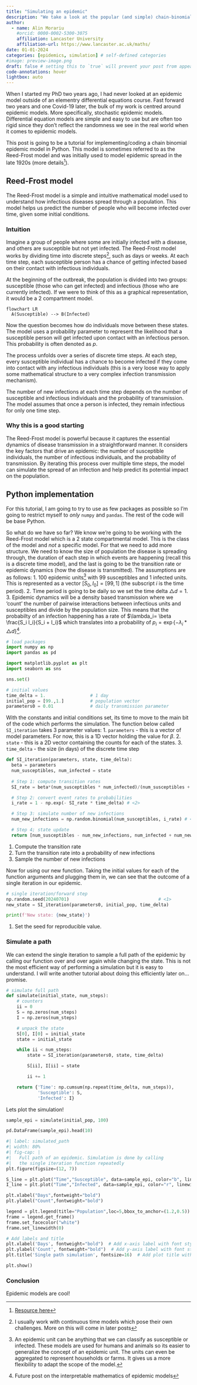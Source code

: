 ```yaml
---
title: "Simulating an epidemic"
description: "We take a look at the popular (and simple) chain-binomial model for simulating an epidemic"
author:
  - name: Alin Morariu
    #orcid: 0000-0002-5300-3075
    affiliation: Lancaster University
    affiliation-url: https://www.lancaster.ac.uk/maths/
date: 01-01-2024
categories: [epidemics, simulation] # self-defined categories
#image: preview-image.png
draft: false # setting this to `true` will prevent your post from appearing on your listing page until you're ready!
code-annotations: hover
lightbox: auto
---
```


When I started my PhD two years ago, I had never looked at an epidemic model outside of an elementry differential equations course. Fast forward two years and one Covid-19 later, the bulk of my work is centred around epidemic models. More specifically, stochastic epidemic models. Differential equation models are simple and easy to use but are often too rigid since they don't reflect the randomness we see in the real world when it comes to epidemic models. 

This post is going to be a tutorial for implementing/coding a chain binomial epidemic model in Python. This model is sometimes referred to as the Reed-Frost model and was initially used to model epidemic spread in the late 1920s (more details[^1]). 

## Reed-Frost model 
The Reed-Frost model is a simple and intuitive mathematical model used to understand how infectious diseases spread through a population. This model helps us predict the number of people who will become infected over time, given some initial conditions.

### Intuition 
Imagine a group of people where some are initially infected with a disease, and others are susceptible but not yet infected. The Reed-Frost model works by dividing time into discrete steps[^2], such as days or weeks. At each time step, each susceptible person has a chance of getting infected based on their contact with infectious individuals.

At the beginning of the outbreak, the population is divided into two groups: susceptible (those who can get infected) and infectious (those who are currently infected). If we were to think of this as a graphical representation, it would be a 2 compartment model. 
```mermaid
flowchart LR
  A(Susceptible) --> B(Infected)
```

Now the question becomes how do individuals move between these states. The model uses a probability parameter to represent the likelihood that a susceptible person will get infected upon contact with an infectious person. This probability is often denoted as $p$. 

The process unfolds over a series of discrete time steps. At each step, every susceptible individual has a chance to become infected if they come into contact with any infectious individuals (this is a very loose way to apply some mathematical structure to a very complex infection transmission mechanism).

The number of new infections at each time step depends on the number of susceptible and infectious individuals and the probability of transmission. The model assumes that once a person is infected, they remain infectious for only one time step.

### Why this is a good starting
The Reed-Frost model is powerful because it captures the essential dynamics of disease transmission in a straightforward manner. It considers the key factors that drive an epidemic: the number of susceptible individuals, the number of infectious individuals, and the probability of transmission. By iterating this process over multiple time steps, the model can simulate the spread of an infection and help predict its potential impact on the population.

## Python implementation 
For this tutorial, I am going to try to use as few packages as possible so I'm going to restrict myself to *only* `numpy` and `pandas`. The rest of the code will be base Python. 

So what do we have so far? We know we're going to be working with the Reed-Frost model which is a 2 state compartmental model. This is the class of the model and *not* a specific model. For that we need to add more structure. We need to know the size of population the disease is spreading through, the duration of each step in which events are happening (recall this is a discrete time model), and the last is going to be the transition rate or epidemic dynamics (how the disease is transmitted). The assumptions are as follows: 
1. 100 epidemic units[^3] with 99 susceptibles and 1 infected units. This is represented as a vector $[S_0, I_0] = [99,1]$ (the subscript $i$ is the time period).
2. Time period is going to be daily so we set the time delta $\triangle d = 1$. 
3. Epidemic dynamics will be a density based transmission where we 'count' the number of pairwise interactions between infectious units and susceptibles and divide by the population size. This means that the probabilty of an infection happening has a rate of $\lambda_i= \beta \frac{S_i I_i}{S_i + I_i}$ which translates into a probability of $p_i = \exp\{- \lambda_i * \triangle d \}$[^4].

```python
# load packages 
import numpy as np
import pandas as pd 

import matplotlib.pyplot as plt
import seaborn as sns 

sns.set()
```
```python
# initial values
time_delta = 1.                 # 1 day 
initial_pop = [99.,1.]          # population vector 
parameters0 = 0.01              # daily transmission parameter 
```
With the constants and initial conditions set, its time to move to the main bit of the code which performs the simulation. The function below called `SI_iteration` takes 3 parameter values: 
1. `parameters` - this is a vector of model parameters. For now, this is a 1D vector holding the value for $\beta$. 
2. `state` - this is a 2D vector containing the counts for each of the states.
3. `time_delta` - the size (in days) of the discrete time step 
```python
def SI_iteration(parameters, state, time_delta):
  beta = parameters
  num_susceptibles, num_infected = state
  
  # Step 1: compute transition rates 
  SI_rate = beta*(num_susceptibles * num_infected)/(num_susceptibles + num_infected) # <1>

  # Step 2: convert event rates to probabilities 
  i_rate = 1 - np.exp(- SI_rate * time_delta) # <2>

  # Step 3: simulate number of new infections 
  num_new_infections = np.random.binomial(num_susceptibles, i_rate) # <3>

  # Step 4; state update
  return [num_susceptibles - num_new_infections, num_infected + num_new_infections]
```
1. Compute the transition rate
2. Turn the transition rate into a probability of new infections 
3. Sample the number of new infections 

Now for using our new function. Taking the initial values for each of the function arguments and plugging them in, we can see that the outcome of a single iteration in our epidemic. 
```python
# single iteration/forward step
np.random.seed(20240701)                                  # <1>
new_state = SI_iteration(parameters0, initial_pop, time_delta)

print(f'New state: {new_state}')
```
1. Set the seed for reproducible value. 

### Simulate a path
We can extend the single iteration to sample a full path of the epidemic by calling our function over and over again while changing the state. This is not the most efficient way of performing a simulation but it is easy to understand. I will write another tutorial about doing this efficiently later on... promise. 
```python
# simulate full path
def simulate(initial_state, num_steps):
    # counters
    ii = 0
    S = np.zeros(num_steps)
    I = np.zeros(num_steps)

    # unpack the state
    S[0], I[0] = initial_state
    state = initial_state

    while ii < num_steps:
        state = SI_iteration(parameters0, state, time_delta)

        S[ii], I[ii] = state

        ii += 1

    return {'Time': np.cumsum(np.repeat(time_delta, num_steps)),
            'Susceptible': S,
            'Infected': I}
```

Lets plot the simulation! 
```python
sample_epi = simulate(initial_pop, 100)

pd.DataFrame(sample_epi).head(10)
```

```python
#| label: simulated_path
#| width: 80%
#| fig-cap: |
#|   Full path of an epidemic. Simulation is done by calling 
#|   the single iteration function repeatedly
plt.figure(figsize=(12, 7))

S_line = plt.plot("Time","Susceptible", data=sample_epi, color="b", linewidth=2)
I_line = plt.plot("Time","Infected", data=sample_epi, color="r", linewidth=2)

plt.xlabel("Days",fontweight="bold")
plt.ylabel("Count",fontweight="bold")

legend = plt.legend(title="Population",loc=5,bbox_to_anchor=(1.2,0.5))
frame = legend.get_frame()
frame.set_facecolor("white")
frame.set_linewidth(0)

# Add labels and title
plt.xlabel('Days', fontweight="bold")  # Add x-axis label with font styling
plt.ylabel('Count', fontweight="bold")  # Add y-axis label with font styling
plt.title('Single path simulation', fontsize=16)  # Add plot title with font size

plt.show()
```


### Conclusion
Epidemic models are cool! 


[^1]: [Resource here](https://deepblue.lib.umich.edu/bitstream/handle/2027.42/26512/0000050.pdf?sequence=1&isAllowed=y&fbclid=IwAR38zIDg_-vvXCMWHDoy-6rLXAluIa5ggiCmsalzh1IUBFaVxACS6KF3Cms)
[^2]: I usually work with continuous time models which pose their own challenges. More on this will come in later posts
[^3]: An epidemic unit can be anything that we can classify as susceptible or infected. These models are used for humans and animals so its easier to generalize the concept of an epidemic unit. The units can even be aggregated to represent households or farms. It gives us a more flexibility to adapt the scope of the model. 
[^4]: Future post on the interpretable mathematics of epidemic models